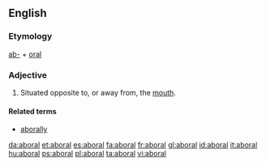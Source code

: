 ==English==

===Etymology===
[[ab-]] + [[oral]]
===Adjective===
{{en-adj}}

# {{zoology}} Situated opposite to, or away from, the [[mouth]].

====Related terms====
* [[aborally]]

[[da:aboral]]
[[et:aboral]]
[[es:aboral]]
[[fa:aboral]]
[[fr:aboral]]
[[gl:aboral]]
[[id:aboral]]
[[it:aboral]]
[[hu:aboral]]
[[ps:aboral]]
[[pl:aboral]]
[[ta:aboral]]
[[vi:aboral]]